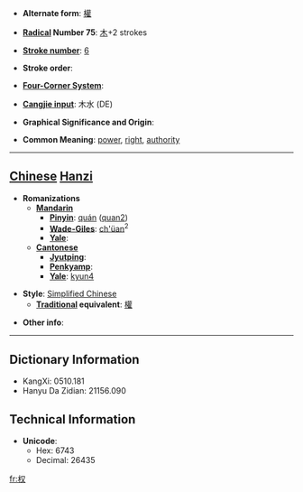* '''Alternate form''': [[權]]

* '''[[Wiktionary:Chinese radical index| Radical]] Number 75''': [[Wiktionary:Chinese radical index 木|木]]+2 strokes

* '''[[Wiktionary:Chinese total strokes index|Stroke number]]''': [[Wiktionary:Chinese total strokes index 6|6]]

* '''Stroke order''': 

* '''[[Wiktionary:Chinese four corner index|Four-Corner System]]''': 

* '''[[Wiktionary:Chinese Cangjie index|Cangjie input]]''': 木水 (DE)

* '''Graphical Significance and Origin''': 

* '''Common Meaning''': [[power]], [[right]], [[authority]]

----

== [[Chinese]] [[Hanzi]] ==

* '''Romanizations'''
** '''[[Mandarin]]'''
*** '''[[Pinyin]]''': [[quán]] ([[quan2]])
*** '''[[Wade-Giles]]''': [[ch'üan]]<sup>2</sup>
*** '''[[Yale]]''': 
** '''[[Cantonese]]'''
*** '''[[Jyutping]]''':
*** '''[[Penkyamp]]''': 
*** '''[[Yale]]''': [[kyun4]]

* '''Style''': [[Simplified Chinese]] 
** '''[[Traditional Chinese|Traditional]] equivalent''': [[權]]

* '''Other info''': 

----

== Dictionary Information ==

* KangXi: 0510.181
* Hanyu Da Zidian: 21156.090

== Technical Information ==

* '''Unicode''':
** Hex: 6743
** Decimal: 26435

[[fr:权]]
